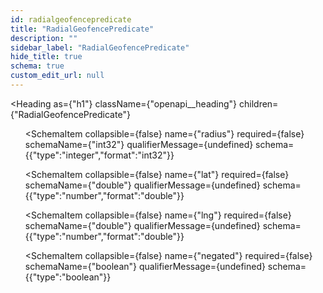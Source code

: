 ```yaml
---
id: radialgeofencepredicate
title: "RadialGeofencePredicate"
description: ""
sidebar_label: "RadialGeofencePredicate"
hide_title: true
schema: true
custom_edit_url: null
---
```



<Heading
  as={"h1"}
  className={"openapi__heading"}
  children={"RadialGeofencePredicate"}
>
</Heading>





<ul>
  <SchemaItem
    collapsible={false}
    name={"predicateType"}
    required={true}
    schemaName={"string"}
    qualifierMessage={undefined}
    schema={{"type":"string"}}
  >
    
  </SchemaItem><SchemaItem
    collapsible={false}
    name={"radius"}
    required={false}
    schemaName={"int32"}
    qualifierMessage={undefined}
    schema={{"type":"integer","format":"int32"}}
  >
    
  </SchemaItem><SchemaItem
    collapsible={false}
    name={"lat"}
    required={false}
    schemaName={"double"}
    qualifierMessage={undefined}
    schema={{"type":"number","format":"double"}}
  >
    
  </SchemaItem><SchemaItem
    collapsible={false}
    name={"lng"}
    required={false}
    schemaName={"double"}
    qualifierMessage={undefined}
    schema={{"type":"number","format":"double"}}
  >
    
  </SchemaItem><SchemaItem
    collapsible={false}
    name={"negated"}
    required={false}
    schemaName={"boolean"}
    qualifierMessage={undefined}
    schema={{"type":"boolean"}}
  >
    
  </SchemaItem>
</ul>
            